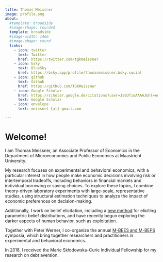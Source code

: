 ```yaml
---
title: Thomas Meissner
image: profile.png
about:
  #template: broadside
  #image-shape: rounded
  template: broadside
  #image-width: 14em
  #image-shape: round
  links:
    - icon: twitter
      text: Twitter
      href: https://twitter.com/tgkmeissner
    - icon: bsky
      text: BlueSky
      href: https://bsky.app/profile/thomasmeissner.bsky.social 
    - icon: github
      text: Github
      href: https://github.com/TGKMeissner
    - icon: Google Scholar 
      href: https://scholar.google.de/citations?user=Ja0JT1oAAAAJ&hl=en 
      text: Google Scholar
    - icon: envelope
      text: meissnet {at} gmail.com 

---
```



# Welcome!  

I am Thomas Meissner, an Associate Professor of Economics in the Department of Microeconomics and Public Economics at Maastricht University.  

My research focuses on experimental and behavioral economics, with a particular interest in how people make economic decisions involving risk or intertemporal tradeoffs, including behaviors in financial markets and individual borrowing or saving choices. To explore these topics, I combine theory-driven laboratory experiments with large-scale, representative studies, using structural estimation techniques to analyze the impact of economic preferences on decision-making.  

Additionally, I work on belief elicitation, including a [new method](/tools) for eliciting parametric belief distributions, and have recently begun exploring the darker aspects of human behavior, such as exploitation.  

Together with Peter Werner, I co-organize the annual [M-BEES and M-BEPS](https://sites.google.com/view/mbees-mbeps/home) symposia, which bring together researchers and practitioners in experimental and behavioral economics.  

In 2018, I received the Marie Skłodowska-Curie Individual Fellowship for my research on debt aversion.  



